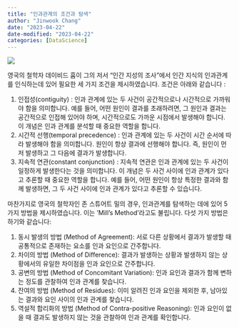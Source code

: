 ---
title: "인과관계의 조건과 탐색"
author: "Jinwook Chang"
date: "2023-04-22"
date-modified: "2023-04-22"
categories: [DataScience]
---

![](front.png)

영국의 철학자 데이비드 흄이 그의 저서 "인간 지성의 조사"에서 인간 지식의 인과관계를 인식하는데 있어 필요한 세 가지 조건을 제시하였습니다. 조건은 아래와 같습니다 :

1.  인접성(contiguity) : 인과 관계에 있는 두 사건이 공간적으로나 시간적으로 가까워야 함을 의미합니다. 예를 들어, 어떤 원인이 결과를 초래하려면, 그 원인과 결과는 공간적으로 인접해 있어야 하며, 시간적으로도 가까운 시점에서 발생해야 합니다. 이 개념은 인과 관계를 분석할 때 중요한 역할을 합니다.
2.  시간적 선행(temporal precedence) : 인과 관계에 있는 두 사건이 시간 순서에 따라 발생해야 함을 의미합니다. 원인이 항상 결과에 선행해야 합니다. 즉, 원인이 먼저 발생하고 그 다음에 결과가 발생합니다.
3.  지속적 연관(constant conjunction) : 지속적 연관은 인과 관계에 있는 두 사건이 일정하게 발생한다는 것을 의미합니다. 이 개념은 두 사건 사이에 인과 관계가 있다고 추론할 때 중요한 역할을 합니다. 예를 들어, 어떤 원인이 항상 특정한 결과와 함께 발생하면, 그 두 사건 사이에 인과 관계가 있다고 추론할 수 있습니다.

마찬가지로 영국의 철학자인 존 스튜어트 밀의 경우, 인과관계를 탐색하는 데에 있어 5가지 방법을 제시하였습니다. 이는 'Mill's Method'라고도 불립니다. 다섯 가지 방법은 하기와 같습니다:

1.  동시 발생의 방법 (Method of Agreement): 서로 다른 상황에서 결과가 발생할 때 공통적으로 존재하는 요소를 인과 요인으로 간주합니다.
2.  차이의 방법 (Method of Difference): 결과가 발생하는 상황과 발생하지 않는 상황에서의 유일한 차이점을 인과 요인으로 간주합니다.
3.  공변의 방법 (Method of Concomitant Variation): 인과 요인과 결과가 함께 변하는 정도를 관찰하여 인과 관계를 찾습니다.
4.  잔여의 방법 (Method of Residues): 이미 알려진 인과 요인을 제외한 후, 남아있는 결과와 요인 사이의 인과 관계를 찾습니다.
5.  역설적 합리화의 방법 (Method of Contra-positive Reasoning): 인과 요인이 없을 때 결과도 발생하지 않는 것을 관찰하여 인과 관계를 확인합니다.
